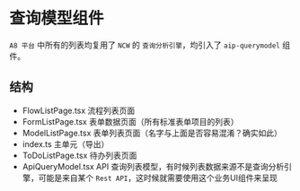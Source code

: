 # 查询模型组件

`A8 平台` 中所有的列表均复用了 `NCW` 的 `查询分析引擎`，均引入了 `aip-querymodel` 组件。

## 结构

- FlowListPage.tsx  流程列表页面
- FormListPage.tsx  表单数据页面（所有标准表单项目的列表）
- ModelListPage.tsx  表单列表页面（名字与上面是否容易混淆？确实如此）
- index.ts 主单元（导出）
- ToDoListPage.tsx 待办列表页面
- ApiQueryModel.tsx  API 查询列表模型，有时候列表数据来源不是查询分析引擎，可能是来自某个 `Rest API`，这时候就需要使用这个业务UI组件来呈现